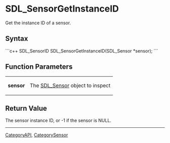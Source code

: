 
= SDL_SensorGetInstanceID =
Get the instance ID of a sensor.


== Syntax ==
```c++
SDL_SensorID SDL_SensorGetInstanceID(SDL_Sensor *sensor);
```

== Function Parameters ==
{|
|'''sensor'''
|The [[SDL_Sensor]] object to inspect
|}

== Return Value ==
The sensor instance ID, or -1 if the sensor is NULL.

----
[[CategoryAPI]], [[CategorySensor]]
